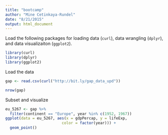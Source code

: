 ```yaml
---
title: "bootcamp"
author: "Mine Cetinkaya-Rundel"
date: "8/21/2015"
output: html_document
---
```



Load the following packages for loading data (`curl`), data wrangling (`dplyr`), and data visualizaiton (`ggplot2`).

```r
library(curl)
library(dplyr)
library(ggplot2)
```

Load the data
```r
gap <- read.csv(curl("http://bit.ly/gap_data_upd"))
```

```r
nrow(gap)
```


Subset and visualize

```r
eu_5267 <- gap %>%
  filter(continent == "Europe", year %in% c(1952, 1967))
ggplot(data = eu_5267, aes(x = gdpPercap, y = lifeExp,
                         color = factor(year))) +
  geom_point()
```

